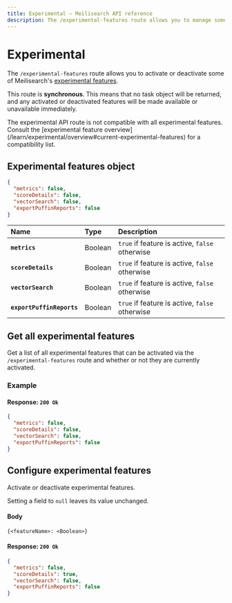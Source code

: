 ```yaml
---
title: Experimental — Meilisearch API reference
description: The /experimental-features route allows you to manage some of Meilisearch's experimental features.
---
```


# Experimental

The `/experimental-features` route allows you to activate or deactivate some of Meilisearch's [experimental features](/learn/experimental/overview).

This route is **synchronous**. This means that no task object will be returned, and any activated or deactivated features will be made available or unavailable immediately.

<Capsule intent="danger">
The experimental API route is not compatible with all experimental features. Consult the [experimental feature overview](/learn/experimental/overview#current-experimental-features) for a compatibility list.
</Capsule>

## Experimental features object

```json
{
  "metrics": false,
  "scoreDetails": false,
  "vectorSearch": false,
  "exportPuffinReports": false
}
```

| Name                      | Type    | Description                                                               |
| :------------------------ | :------ | :--------------------------------------------- |
| **`metrics`**             | Boolean | `true` if feature is active, `false` otherwise |
| **`scoreDetails`**        | Boolean | `true` if feature is active, `false` otherwise |
| **`vectorSearch`**        | Boolean | `true` if feature is active, `false` otherwise |
| **`exportPuffinReports`** | Boolean | `true` if feature is active, `false` otherwise |

## Get all experimental features

<RouteHighlighter method="GET" route="/experimental-features"/>

Get a list of all experimental features that can be activated via the `/experimental-features` route and whether or not they are currently activated.

### Example

<CodeSamples id="get_experimental_features_1" />

#### Response: `200 Ok`

```json
{
  "metrics": false,
  "scoreDetails": false,
  "vectorSearch": false,
  "exportPuffinReports": false
}
```

## Configure experimental features

<RouteHighlighter method="PATCH" route="/experimental-features"/>

Activate or deactivate experimental features.

<CodeSamples id="update_experimental_features_1" />

Setting a field to `null` leaves its value unchanged.

#### Body

```
{<featureName>: <Boolean>}
```

#### Response: `200 Ok`

```json
{
  "metrics": false,
  "scoreDetails": true,
  "vectorSearch": false,
  "exportPuffinReports": false
}
```
